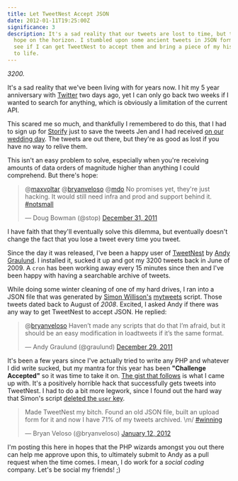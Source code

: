 ```yaml
---
title: Let TweetNest Accept JSON
date: 2012-01-11T19:25:00Z
significance: 3
description: It's a sad reality that our tweets are lost to time, but there's
  hope on the horizon. I stumbled upon some ancient tweets in JSON format—now to
  see if I can get TweetNest to accept them and bring a piece of my history back
  to life.
---
```


_3200._

It's a sad reality that we've been living with for years now. I hit my 5 year anniversary with [Twitter][1] two days ago, yet I can only go back two weeks if I wanted to search for anything, which is obviously a limitation of the current API.

This scared me so much, and thankfully I remembered to do this, that I had to sign up for [Storify][2] just to save the tweets Jen and I had received [on our wedding day][3]. The tweets are out there, but they're as good as lost if you have no way to relive them.

This isn't an easy problem to solve, especially when you're receiving amounts of data orders of magnitude higher than anything I could comprehend. But there's hope:

<blockquote class="twitter-tweet" data-in-reply-to="153171030016393216"><p>@<a href="https://twitter.com/maxvoltar">maxvoltar</a> @<a href="https://twitter.com/bryanveloso">bryanveloso</a> @<a href="https://twitter.com/mdo">mdo</a> No promises yet, they're just hacking. It would still need infra and prod and support behind it. <a href="https://twitter.com/search/%2523notsmall">#notsmall</a></p>&mdash; Doug Bowman (@stop) <a href="https://twitter.com/stop/status/153176184132337664" data-datetime="2011-12-31T18:10:22+00:00">December 31, 2011</a></blockquote>
<script src="//platform.twitter.com/widgets.js" charset="utf-8"></script>

I have faith that they'll eventually solve this dilemma, but eventually doesn't change the fact that you lose a tweet every time you tweet.

Since the day it was released, I've been a happy user of [TweetNest][4] by [Andy Graulund][5]. I installed it, sucked it up and got my 3200 tweets back in June of 2009. A `cron` has been working away every 15 minutes since then and I've been happy with having a searchable archive of tweets.

While doing some winter cleaning of one of my hard drives, I ran into a JSON file that was generated by [Simon Willison's][6] [mytweets][7] script. Those tweets dated back to August of _2008_. Excited, I asked Andy if there was any way to get TweetNest to accept JSON. He replied:

<blockquote class="twitter-tweet" data-in-reply-to="152158608665214977"><p>@<a href="https://twitter.com/bryanveloso">bryanveloso</a> Haven’t made any scripts that do that I’m afraid, but it should be an easy modification in loadtweets if it’s the same format.</p>&mdash; Andy Graulund (@graulund) <a href="https://twitter.com/graulund/status/152511144031027200" data-datetime="2011-12-29T22:07:44+00:00">December 29, 2011</a></blockquote>
<script src="//platform.twitter.com/widgets.js" charset="utf-8"></script>

It's been a few years since I've actually tried to write any PHP and whatever I did write sucked, but my mantra for this year has been **"Challenge Accepted"** so it was time to take it on. [The gist that follows][8] is what I came up with. It's a positively horrible hack that successfully gets tweets into TweetNest. I had to do a bit more legwork, since I found out the hard way that Simon's script [deleted the `user` key][9].

<blockquote class="twitter-tweet"><p>Made TweetNest my bitch. Found an old JSON file, built an upload form for it and now I have 71% of my tweets archived. \m/ <a href="https://twitter.com/search/%2523winning">#winning</a></p>&mdash; Bryan Veloso (@bryanveloso) <a href="https://twitter.com/bryanveloso/status/157284823227052033" data-datetime="2012-01-12T02:16:38+00:00">January 12, 2012</a></blockquote>
<script src="//platform.twitter.com/widgets.js" charset="utf-8"></script>

I'm posting this here in hopes that the PHP wizards amongst you out there can help me approve upon this, to ultimately submit to Andy as a pull request when the time comes. I mean, I do work for a _social coding_ company. Let's be social my friends! ;)

<script src="https://gist.github.com/1598270.js?file=loadtweetsfromjson.php"> </script>

[1]: http://twitter.com/bryanveloso
[2]: http://storify.com/
[3]: http://storify.com/bryanveloso/the-day-of
[4]: http://pongsocket.com/tweetnest/
[5]: http://twitter.com/graulund
[6]: http://simonwillison.net/
[7]: https://github.com/simonw/mytweets
[8]: https://gist.github.com/1598270
[9]: https://github.com/simonw/mytweets/blob/master/fetch.py#L38

